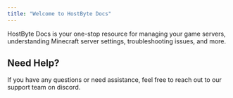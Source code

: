 ```yaml
---
title: "Welcome to HostByte Docs"
---
```


HostByte Docs is your one-stop resource for managing your game servers, understanding Minecraft server settings, troubleshooting issues, and more.

## Need Help?

If you have any questions or need assistance, feel free to reach out to our support team on discord.